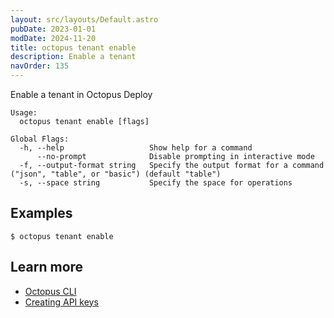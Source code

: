 ```yaml
---
layout: src/layouts/Default.astro
pubDate: 2023-01-01
modDate: 2024-11-20
title: octopus tenant enable
description: Enable a tenant
navOrder: 135
---
```


Enable a tenant in Octopus Deploy

```
Usage:
  octopus tenant enable [flags]

Global Flags:
  -h, --help                   Show help for a command
      --no-prompt              Disable prompting in interactive mode
  -f, --output-format string   Specify the output format for a command ("json", "table", or "basic") (default "table")
  -s, --space string           Specify the space for operations

```

## Examples

<SamplesInstance />

```
$ octopus tenant enable

```

## Learn more

- [Octopus CLI](/docs/octopus-rest-api/cli)
- [Creating API keys](/docs/octopus-rest-api/how-to-create-an-api-key)